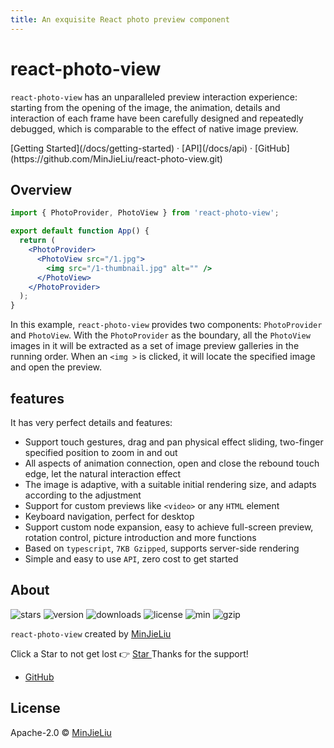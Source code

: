 ```yaml
---
title: An exquisite React photo preview component
---
```




<h1 tw="text-center font-bold md:text-5xl mt-8">react-photo-view</h1>

<Bleed>
  <Features />
</Bleed>

`react-photo-view` has an unparalleled preview interaction experience: starting from the opening of the image, the animation, details and interaction of each frame have been carefully designed and repeatedly debugged, which is comparable to the effect of native image preview.

<div tw="mt-16 mb-20 text-center">
  [Getting Started](/docs/getting-started) · [API](/docs/api) ·
  [GitHub](https://github.com/MinJieLiu/react-photo-view.git)
</div>

<Index />

## Overview

```jsx
import { PhotoProvider, PhotoView } from 'react-photo-view';

export default function App() {
  return (
    <PhotoProvider>
      <PhotoView src="/1.jpg">
        <img src="/1-thumbnail.jpg" alt="" />
      </PhotoView>
    </PhotoProvider>
  );
}
```

In this example, `react-photo-view` provides two components: `PhotoProvider` and `PhotoView`. With the `PhotoProvider` as the boundary, all the `PhotoView` images in it will be extracted as a set of image preview galleries in the running order. When an `<img >` is clicked, it will locate the specified image and open the preview.

## features

It has very perfect details and features:

- Support touch gestures, drag and pan physical effect sliding, two-finger specified position to zoom in and out
- All aspects of animation connection, open and close the rebound touch edge, let the natural interaction effect
- The image is adaptive, with a suitable initial rendering size, and adapts according to the adjustment
- Support for custom previews like `<video>` or any `HTML` element
- Keyboard navigation, perfect for desktop
- Support custom node expansion, easy to achieve full-screen preview, rotation control, picture introduction and more functions
- Based on `typescript`, `7KB Gzipped`, supports server-side rendering
- Simple and easy to use `API`, zero cost to get started

## About

<p tw="flex flex-wrap">
  <img
    alt="stars"
    src="https://badgen.net/github/stars/MinJieLiu/react-photo-view"
    tw="mr-2 mb-2"
  />
  <img
    alt="version"
    src="https://img.shields.io/npm/v/react-photo-view.svg?style=flat-square"
    tw="mr-2 mb-2"
  />
  <img
    alt="downloads"
    src="http://img.shields.io/npm/dm/react-photo-view.svg?style=flat-square"
    tw="mr-2 mb-2"
  />
  <img alt="license" src="https://badgen.net/npm/license/react-photo-view" tw="mr-2 mb-2" />
  <img
    alt="min"
    src="https://badgen.net/bundlephobia/min/react-photo-view?label=minified"
    tw="mr-2 mb-2"
  />
  <img
    alt="gzip"
    src="https://badgen.net/bundlephobia/minzip/react-photo-view?label=gzip"
    tw="mr-2 mb-2"
  />
</p>

`react-photo-view` created by [MinJieLiu](https:github.comMinJieLiu)

<Callout emoji="😄">
  <span>Click a Star to not get lost 👉 </span>
  <a tw="inline-block" href="https://github.com/MinJieLiu/react-photo-view" target="_blank">
    Star
  </a>
  <span> Thanks for the support!</span>
</Callout>

- [GitHub](https://github.com/MinJieLiu)

## License

Apache-2.0 © [MinJieLiu](https://github.com/MinJieLiu)
